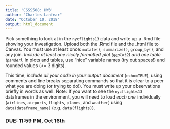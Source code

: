 ```yaml
---
title: 'CSSS508: HW3'
author: "Charles Lanfear"
date: "October 10, 2018"
output: html_document
---
```


Pick something to look at in the `nycflights13` data and write up a .Rmd file showing your investigation. Upload both the .Rmd file and the .html file to Canvas. You must use at least once: `mutate()`, `summarize()`, `group_by()`, and any join. *Include at least one nicely formatted plot (`ggplot2`) and one table (`pander`)*. In plots and tables, use "nice" variable names (try out spaces!) and rounded values (<= 3 digits).

This time, *include all your code in your output document* (`echo=TRUE`), using comments and line breaks separating commands so that it is clear to a peer what you are doing (or trying to do!). You must write up your observations briefly in words as well.  Note: If you want to see the `nycflights13` dataframes in the environment, you will need to load *each one* individually (`airlines`, `airports`, `flights`, `planes`, and `weather`) using `data(dataframe_name)` (e.g. `data(flights)`).

### DUE: 11:59 PM, Oct 16th